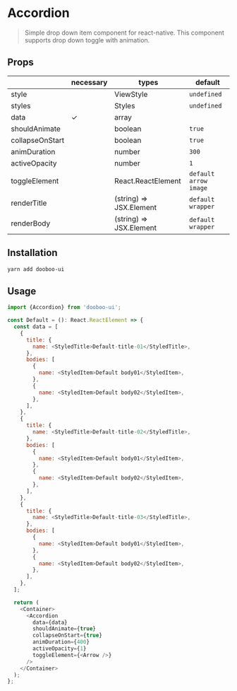 
<Meta title="Components/Accordion" />

# Accordion

> Simple drop down item component for react-native. This component supports drop down toggle with animation.<br/>

## Props

|                 | necessary | types                   | default               |
| --------------- | --------- | ----------------------- | --------------------- |
| style           |           | ViewStyle               | `undefined`           |
| styles          |           | Styles                  | `undefined`           |
| data            | ✓         | array                   |                       |
| shouldAnimate   |           | boolean                 | `true`                |
| collapseOnStart |           | boolean                 | `true `               |
| animDuration    |           | number                  | `300`                 |
| activeOpacity   |           | number                  | `1`                   |
| toggleElement   |           | React.ReactElement      | `default arrow image` |
| renderTitle     |           | (string) => JSX.Element | `default wrapper`     |
| renderBody      |           | (string) => JSX.Element | `default wrapper`     |

## Installation

```sh
yarn add dooboo-ui
```

## Usage

```javascript
import {Accordion} from 'dooboo-ui';

const Default = (): React.ReactElement => {
  const data = [
    {
      title: {
        name: <StyledTitle>Default-title-01</StyledTitle>,
      },
      bodies: [
        {
          name: <StyledItem>Default body01</StyledItem>,
        },
        {
          name: <StyledItem>Default body02</StyledItem>,
        },
      ],
    },
    {
      title: {
        name: <StyledTitle>Default-title-02</StyledTitle>,
      },
      bodies: [
        {
          name: <StyledItem>Default body01</StyledItem>,
        },
        {
          name: <StyledItem>Default body02</StyledItem>,
        },
      ],
    },
    {
      title: {
        name: <StyledTitle>Default-title-03</StyledTitle>,
      },
      bodies: [
        {
          name: <StyledItem>Default body01</StyledItem>,
        },
        {
          name: <StyledItem>Default body02</StyledItem>,
        },
      ],
    },
  ];

  return (
    <Container>
      <Accordion
        data={data}
        shouldAnimate={true}
        collapseOnStart={true}
        animDuration={400}
        activeOpacity={1}
        toggleElement={<Arrow />}
      />
    </Container>
  );
};
```

<Canvas withSource="none">
  <Default />
</Canvas>
